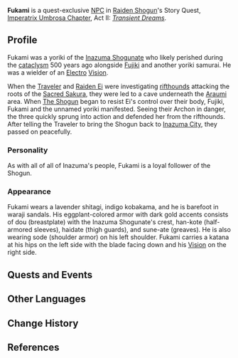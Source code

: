 {{Meta
<!-- Remove this template after adding the missing info -->
|missing_NPC_profile  = yes
}}
{{Character Infobox
|type             = Quest NPC
|deceased         = Past
|image            = NPC Fukami.png
|region           = Inazuma
|affiliation      = Inazuma Shogunate
|affiliation2     = Shogun's Army
|element          = Electro
|title            = Samurai
|voiceEN          = [[imdb:nm13407037|Henry Schrader]]<ref name="Henry Schrader">Twitter: [https://twitter.com/HenrySchraderVO/status/1494004640962203649 EN VA Self Announcement]</ref>
|voiceCN          = 
|voiceJP          = 
}}
'''Fukami''' is a quest-exclusive [[NPC]] in [[Raiden Shogun]]'s Story Quest, [[Imperatrix Umbrosa Chapter]], Act II: ''[[Transient Dreams]]''.

==Profile==
Fukami was a yoriki of the [[Inazuma Shogunate]] who likely perished during the [[cataclysm]] 500 years ago alongside [[Fujiki]] and another yoriki samurai. He was a wielder of an [[Electro]] [[Vision]].

When the [[Traveler]] and [[Raiden Ei]] were investigating [[rifthounds]] attacking the roots of the [[Sacred Sakura]], they were led to a cave underneath the [[Araumi]] area. When [[The Shogun]] began to resist Ei's control over their body, Fujiki, Fukami and the unnamed yoriki manifested. Seeing their Archon in danger, the three quickly sprung into action and defended her from the rifthounds. After telling the Traveler to bring the Shogun back to [[Inazuma City]], they passed on peacefully.

===Personality===
As with all of all of Inazuma's people, Fukami is a loyal follower of the Shogun.

===Appearance===
Fukami wears a lavender shitagi, indigo kobakama, and he is barefoot in waraji sandals. His eggplant-colored armor with dark gold accents consists of dou (breastplate) with the Inazuma Shogunate's crest, han-kote (half-armored sleeves), haidate (thigh guards), and sune-ate (greaves). He is also wearing sode (shoulder armor) on his left shoulder. Fukami carries a katana at his hips on the left side with the blade facing down and his [[Vision]] on the right side.

==Quests and Events==
{{Quests and Events}}
<!--
==Trivia==
-->
==Other Languages==
{{Other Languages
|default_hidden = 1
|en      = Fukami
|zhs     = 深见
|zhs_rm  = Shēnjiàn
|zht     = 深見
|zht_rm  = Shēnjiàn
|ja      = 深見
|ja_rm   = Fukami
|ko      = 후카미
|ko_rm   = Hukami
|es      = Fukami
|fr      = Fukami
|ru      = Фуками
|th      = Fukami
|vi      = Fukami
|de      = Fukami
|id      = Fukami
|pt      = Fukami
|tr      = Fukami
|it      = Fukami
}}

==Change History==
{{Change History|2.5}}

==References==
{{Reflist}}